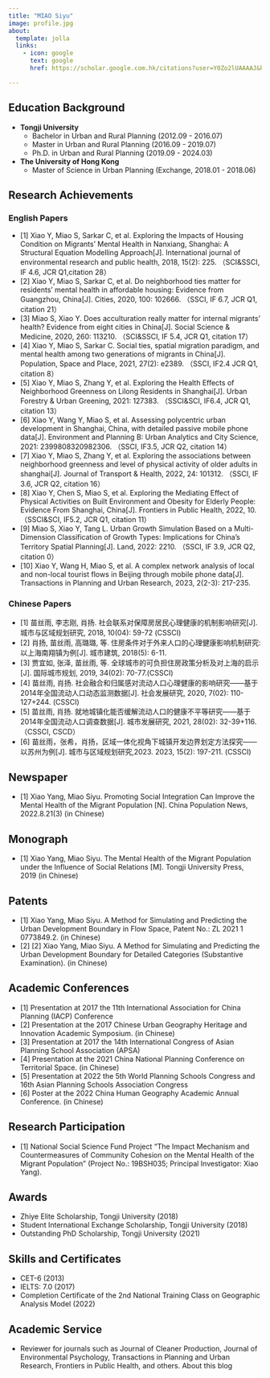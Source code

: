 ```yaml
---
title: "MIAO Siyu"
image: profile.jpg
about:
  template: jolla
  links:
    - icon: google
      text: google
      href: https://scholar.google.com.hk/citations?user=Y0Zo2lUAAAAJ&hl=zh-CN

---
```

## Education Background

- **Tongji University**  
  - Bachelor in Urban and Rural Planning (2012.09 - 2016.07)
  - Master in Urban and Rural Planning (2016.09 - 2019.07)
  - Ph.D. in Urban and Rural Planning (2019.09 - 2024.03)
- **The University of Hong Kong**  
  - Master of Science in Urban Planning (Exchange, 2018.01 - 2018.06)

## Research Achievements

### English Papers

- [1]	Xiao Y, Miao S, Sarkar C, et al. Exploring the Impacts of Housing Condition on Migrants’ Mental Health in Nanxiang, Shanghai: A Structural Equation Modelling Approach[J]. International journal of environmental research and public health, 2018, 15(2): 225. （SCI&SSCI, IF 4.6, JCR Q1,citation 28）
- [2]	Xiao Y, Miao S, Sarkar C, et al. Do neighborhood ties matter for residents' mental health in affordable housing: Evidence from Guangzhou, China[J]. Cities, 2020, 100: 102666. （SSCI, IF 6.7, JCR Q1, citation 21）
- [3]	Miao S, Xiao Y. Does acculturation really matter for internal migrants’ health? Evidence from eight cities in China[J]. Social Science & Medicine, 2020, 260: 113210. （SCI&SSCI, IF 5.4, JCR Q1, citation 17）
- [4]	Xiao Y, Miao S, Sarkar C. Social ties, spatial migration paradigm, and mental health among two generations of migrants in China[J]. Population, Space and Place, 2021, 27(2): e2389. （SSCI, IF2.4 JCR Q1, citation 8）
- [5]	Xiao Y, Miao S, Zhang Y, et al. Exploring the Health Effects of Neighborhood Greenness on Lilong Residents in Shanghai[J]. Urban Forestry & Urban Greening, 2021: 127383. （SSCI&SCI, IF6.4, JCR Q1, citation 13）
- [6]	Xiao Y, Wang Y, Miao S, et al. Assessing polycentric urban development in Shanghai, China, with detailed passive mobile phone data[J]. Environment and Planning B: Urban Analytics and City Science, 2021: 2399808320982306. （SSCI, IF3.5, JCR Q2, citation 14）
- [7]	Xiao Y, Miao S, Zhang Y, et al. Exploring the associations between neighborhood greenness and level of physical activity of older adults in shanghai[J]. Journal of Transport & Health, 2022, 24: 101312. （SSCI, IF 3.6, JCR Q2, citation 16）
- [8]	Xiao Y, Chen S, Miao S, et al. Exploring the Mediating Effect of Physical Activities on Built Environment and Obesity for Elderly People: Evidence From Shanghai, China[J]. Frontiers in Public Health, 2022, 10. （SSCI&SCI, IF5.2, JCR Q1, citation 11）
- [9]	Miao S, Xiao Y, Tang L. Urban Growth Simulation Based on a Multi-Dimension Classification of Growth Types: Implications for China's Territory Spatial Planning[J]. Land, 2022: 2210. （SSCI, IF 3.9, JCR Q2, citation 0）
- [10]	Xiao Y, Wang H, Miao S, et al. A complex network analysis of local and non-local tourist flows in Beijing through mobile phone data[J]. Transactions in Planning and Urban Research, 2023, 2(2-3): 217-235. 


### Chinese Papers

- [1]	苗丝雨, 李志刚, 肖扬. 社会联系对保障房居民心理健康的机制影响研究[J]. 城市与区域规划研究, 2018, 10(04): 59-72 (CSSCI)
- [2]	肖扬, 苗丝雨, 高璐璐, 等. 住房条件对于外来人口的心理健康影响机制研究:以上海南翔镇为例[J]. 城市建筑, 2018(5): 6-11.
- [3]	贾宜如, 张泽, 苗丝雨, 等. 全球城市的可负担住房政策分析及对上海的启示[J]. 国际城市规划, 2019, 34(02): 70-77.(CSSCI)
- [4]	苗丝雨, 肖扬. 社会融合和归属感对流动人口心理健康的影响研究——基于2014年全国流动人口动态监测数据[J]. 社会发展研究, 2020, 7(02): 110-127+244. (CSSCI)
- [5]	苗丝雨, 肖扬. 就地城镇化能否缓解流动人口的健康不平等研究——基于2014年全国流动人口调查数据[J]. 城市发展研究, 2021, 28(02): 32-39+116.（CSSCI, CSCD）
- [6]	苗丝雨，张希，肖扬，区域一体化视角下城镇开发边界划定方法探究——以苏州为例[J]. 城市与区域规划研究,2023. 2023, 15(2): 197-211. (CSSCI)

## Newspaper
- [1]	Xiao Yang, Miao Siyu. Promoting Social Integration Can Improve the Mental Health of the Migrant Population [N]. China Population News, 2022.8.21(3) (in Chinese)

## Monograph
- [1]	Xiao Yang, Miao Siyu. The Mental Health of the Migrant Population under the Influence of Social Relations [M]. Tongji University Press, 2019 (in Chinese)

## Patents
- [1]	Xiao Yang, Miao Siyu. A Method for Simulating and Predicting the Urban Development Boundary in Flow Space, Patent No.: ZL 2021 1 0773849.2. (in Chinese)
- [2]	[2] Xiao Yang, Miao Siyu. A Method for Simulating and Predicting the Urban Development Boundary for Detailed Categories (Substantive Examination). (in Chinese)

## Academic Conferences
- [1]	Presentation at 2017 the 11th International Association for China Planning (IACP) Conference 
- [2]	Presentation at the 2017 Chinese Urban Geography Heritage and Innovation Academic Symposium. (in Chinese)
- [3]	Presentation at 2017 the 14th International Congress of Asian Planning School Association (APSA) 
- [4]	Presentation at the 2021 China National Planning Conference on Territorial Space. (in Chinese)
- [5]	Presentation at 2022 the 5th World Planning Schools Congress and 16th Asian Planning Schools Association Congress 
- [6]	Poster at the 2022 China Human Geography Academic Annual Conference. (in Chinese)

## Research Participation
- [1]	National Social Science Fund Project "The Impact Mechanism and Countermeasures of Community Cohesion on the Mental Health of the Migrant Population" (Project No.: 19BSH035; Principal Investigator: Xiao Yang). 

## Awards

- Zhiye Elite Scholarship, Tongji University (2018)
- Student International Exchange Scholarship, Tongji University (2018)
- Outstanding PhD Scholarship, Tongji University (2021)

## Skills and Certificates

- CET-6 (2013)
- IELTS: 7.0 (2017)
- Completion Certificate of the 2nd National Training Class on Geographic Analysis Model (2022)

## Academic Service

- Reviewer for journals such as Journal of Cleaner Production, Journal of Environmental Psychology, Transactions in Planning and Urban Research, Frontiers in Public Health, and others.
About this blog
